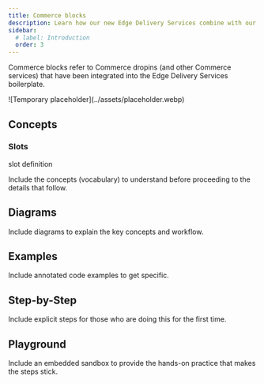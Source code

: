 ```yaml
---
title: Commerce blocks
description: Learn how our new Edge Delivery Services combine with our Commerce Dropins to create the fastest shops on the web.
sidebar:
  # label: Introduction
  order: 3
---
```



Commerce blocks refer to Commerce dropins (and other Commerce services) that have been integrated into the Edge Delivery Services boilerplate.

<Diagram caption="Overview of Commerce Dropins.">
  ![Temporary placeholder](../assets/placeholder.webp)
</Diagram>

## Concepts

<Concepts>

### Slots

slot definition

</Concepts>

Include the concepts (vocabulary) to understand before proceeding to the details that follow.

## Diagrams

Include diagrams to explain the key concepts and workflow.

## Examples

Include annotated code examples to get specific.

## Step-by-Step

Include explicit steps for those who are doing this for the first time.

## Playground

Include an embedded sandbox to provide the hands-on practice that makes the steps stick.
